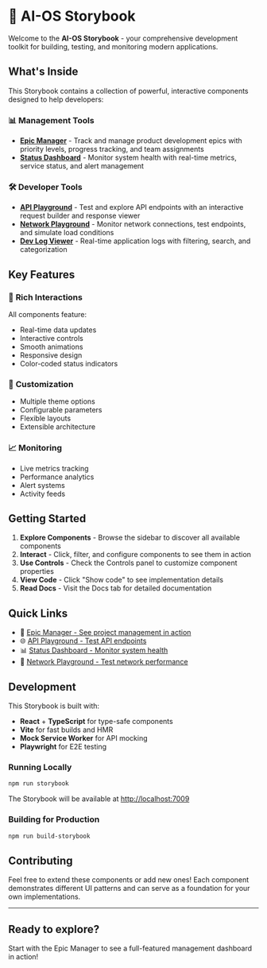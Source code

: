 
<Meta title="Welcome" />

# 🚀 AI-OS Storybook

Welcome to the **AI-OS Storybook** - your comprehensive development toolkit for building, testing, and monitoring modern applications.

## What's Inside

This Storybook contains a collection of powerful, interactive components designed to help developers:

### 📊 **Management Tools**
- **[Epic Manager](/story/epics-epic-manager-improved--default)** - Track and manage product development epics with priority levels, progress tracking, and team assignments
- **[Status Dashboard](/story/status-statusdashboard--default)** - Monitor system health with real-time metrics, service status, and alert management

### 🛠️ **Developer Tools**
- **[API Playground](/story/api-api-playground--default)** - Test and explore API endpoints with an interactive request builder and response viewer
- **[Network Playground](/story/dev-network-playground--default)** - Monitor network connections, test endpoints, and simulate load conditions
- **[Dev Log Viewer](/story/docs-dev-log-live--hidden)** - Real-time application logs with filtering, search, and categorization

## Key Features

### 🎨 **Rich Interactions**
All components feature:
- Real-time data updates
- Interactive controls
- Smooth animations
- Responsive design
- Color-coded status indicators

### 🔧 **Customization**
- Multiple theme options
- Configurable parameters
- Flexible layouts
- Extensible architecture

### 📈 **Monitoring**
- Live metrics tracking
- Performance analytics
- Alert systems
- Activity feeds

## Getting Started

1. **Explore Components** - Browse the sidebar to discover all available components
2. **Interact** - Click, filter, and configure components to see them in action
3. **Use Controls** - Check the Controls panel to customize component properties
4. **View Code** - Click "Show code" to see implementation details
5. **Read Docs** - Visit the Docs tab for detailed documentation

## Quick Links

- 🎯 [Epic Manager - See project management in action](/story/epics-epic-manager-improved--default)
- 🌐 [API Playground - Test API endpoints](/story/api-api-playground--default)
- 📊 [Status Dashboard - Monitor system health](/story/status-statusdashboard--default)
- 🔌 [Network Playground - Test network performance](/story/dev-network-playground--default)

## Development

This Storybook is built with:
- **React** + **TypeScript** for type-safe components
- **Vite** for fast builds and HMR
- **Mock Service Worker** for API mocking
- **Playwright** for E2E testing

### Running Locally

```bash
npm run storybook
```

The Storybook will be available at [http://localhost:7009](http://localhost:7009)

### Building for Production

```bash
npm run build-storybook
```

## Contributing

Feel free to extend these components or add new ones! Each component demonstrates different UI patterns and can serve as a foundation for your own implementations.

---

<div style={{
  marginTop: '48px',
  padding: '24px',
  background: 'linear-gradient(135deg, #667eea 0%, #764ba2 100%)',
  borderRadius: '12px',
  color: 'white',
  textAlign: 'center'
}}>
  <h2 style={{ margin: 0, marginBottom: '8px' }}>Ready to explore?</h2>
  <p style={{ margin: 0, opacity: 0.9 }}>
    Start with the Epic Manager to see a full-featured management dashboard in action!
  </p>
</div>
